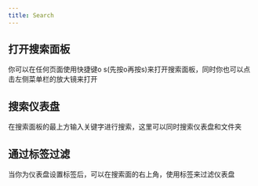 ```yaml
---
title: Search
---
```



## 打开搜索面板
你可以在任何页面使用快捷键o s(先按o再按s)来打开搜索面板，同时你也可以点击左侧菜单栏的放大镜来打开

## 搜索仪表盘
在搜索面板的最上方输入关键字进行搜索，这里可以同时搜索仪表盘和文件夹

## 通过标签过滤
当你为仪表盘设置标签后，可以在搜索面的右上角，使用标签来过滤仪表盘




